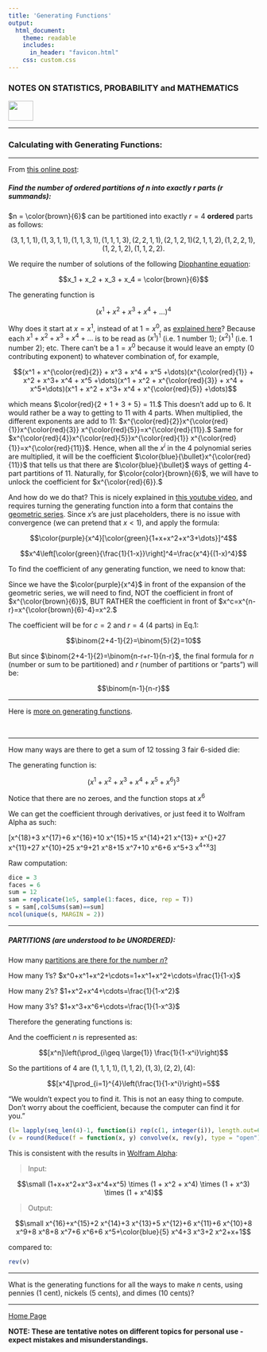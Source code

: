 ```yaml
---
title: 'Generating Functions'
output: 
  html_document:
    theme: readable
    includes:
      in_header: "favicon.html" 
    css: custom.css
---
```



### **NOTES ON STATISTICS, PROBABILITY and MATHEMATICS**

<a href="http://rinterested.github.io/statistics/index.html">
<img HEIGHT="40" WIDTH="50" src="logo.PNG"></a>

---

### Calculating with Generating Functions:

---

From [this online post](http://mathforum.org/library/drmath/view/52268.html):

##### **Find the number of ordered partitions of $n$ into exactly $r$ parts ($r$ summands):**

$n = \color{brown}{6}$ can be partitioned into exactly $r = 4$ **ordered** parts as 
follows:

  $$(3,1,1,1), (1,3,1,1), (1,1,3,1), (1,1,1,3), (2,2,1,1), (2,1,2,1)
  (2,1,1,2), (1,2,2,1), (1,2,1,2), (1,1,2,2).$$

We require the number of solutions of the following [Diophantine equation](https://en.wikipedia.org/wiki/Diophantine_equation):

$$x_1 + x_2 + x_3 + x_4 = \color{brown}{6}$$

The generating function is 

$$(x^1+x^2+x^3+x^4+\dots)^4$$

Why does it start at $x=x^1$, instead of at $1=x^0$, as [explained here](https://youtu.be/-drdeNMoe8w?list=PLDDGPdw7e6Aj0amDsYInT_8p6xTSTGEi2)? Because each $x^1 + x^2 + x^3 +x^4 + \dots$ is to be read as $(x^1)^1$ (i.e. $1$ number $1$); $(x^2)^1$ (i.e. $1$ number $2$); etc. There can't be a $1=x^0$ because it would leave an empty ($0$ contributing exponent) to whatever combination of, for example, 

$$(x^1 + x^{\color{red}{2}} + x^3 + x^4 + x^5 +\dots)(x^{\color{red}{1}} + x^2 + x^3+ x^4 + x^5 +\dots)(x^1 + x^2 + x^{\color{red}{3}} + x^4 + x^5+\dots)(x^1 + x^2 + x^3+ x^4 + x^{\color{red}{5}} +\dots)$$

which means $\color{red}{2 + 1 + 3 + 5} = 11.$ This doesn't add up to 6. It would rather be a way to getting to $11$ with $4$ parts. When multiplied, the different exponents are add to $11$: $x^{\color{red}{2}}x^{\color{red}{1}}x^{\color{red}{3}} x^{\color{red}{5}}=x^{\color{red}{11}}.$ Same for $x^{\color{red}{4}}x^{\color{red}{5}}x^{\color{red}{1}} x^{\color{red}{1}}=x^{\color{red}{11}}$. Hence, when all the $x^i$ in the $4$ polynomial series are multiplied, it will be the coefficient $\color{blue}{\bullet}x^{\color{red}{11}}$ that tells us that there are $\color{blue}{\bullet}$ ways of getting $4$-part partitions of $11$. Naturally, for $\color{color}{brown}{6}$, we will have to unlock the coefficient for $x^{\color{red}{6}}.$

And how do we do that? This is nicely explained in [this youtube video](https://www.youtube.com/watch?v=EZe281VxJVM), and requires turning the generating function into a form that contains the [geometric series](https://en.wikipedia.org/wiki/Geometric_series#Formula). Since $x$'s are just placeholders, there is no issue with convergence (we can pretend that $x<1$), and apply the formula:

$$\color{purple}{x^4}[\color{green}{1+x+x^2+x^3+\dots}]^4$$

$$x^4\left[\color{green}{\frac{1}{1-x}}\right]^4=\frac{x^4}{(1-x)^4}$$

To find the coefficient of any generating function, we need to know that:

\begin{align}(1 + x + x^2 +\dots)^r&=\frac{1}{(1-x)^r}\\[2ex]
&=1+\binom{1+r-1}{1}x+\binom{2+r-1}{2}x^2+\dots+\color{red}{\binom{c+r-1}{c}}x^c+\dots\tag{1}
\end{align}

Since we have the $\color{purple}{x^4}$ in front of the expansion of the geometric series, we will need to find, NOT the coefficient in front of $x^{\color{brown}{6}}$, BUT RATHER the coefficient in front of $x^c=x^{n-r}=x^{\color{brown}{6}-4}=x^2.$

The coefficient will be for $c=2$ and $r=4$ ($4$ parts) in Eq.1:

$$\binom{2+4-1}{2}=\binom{5}{2}=10$$

But since  $\binom{2+4-1}{2}=\binom{n-r+r-1}{n-r}$, the final formula for $n$ (number or sum to be partitioned) and $r$ (number of partitions or "parts") will be:

$$\binom{n-1}{n-r}$$

---

Here is [more on generating functions](https://youtu.be/-drdeNMoe8w).

<br>

---

How many ways are there to get a sum of $12$ tossing $3$ fair $6$-sided die:

The generating function is:

$$(x^1 + x^2 + x^3 + x^4 + x^5 + x^6)^3$$

Notice that there are no zeroes, and the function stops at $x^6$

We can get the coefficient through derivatives, or just feed it to Wolfram Alpha as such:

\[x^{18}+3 x^{17}+6 x^{16}+10 x^{15}+15 x^{14}+21 x^{13}+\color{red}{25} x^{\color{blue}{12}}+27 x^{11}+27 x^{10}+25 x^9+21 x^8+15 x^7+10 x^6+6 x^5+3 x^4+x^3\]

Raw computation:

```r
dice = 3
faces = 6
sum = 12
sam = replicate(1e5, sample(1:faces, dice, rep = T))
s = sam[,colSums(sam)==sum]
ncol(unique(s, MARGIN = 2))
```

---


##### **PARTITIONS (are understood to be UNORDERED):**

How many [partitions are there for the number $n?$](https://youtu.be/XN3Vy2M5ov8)

How many $1$'s? $x^0+x^1+x^2+\cdots=1+x^1+x^2+\cdots=\frac{1}{1-x}$

How many $2$'s? $1+x^2+x^4+\cdots=\frac{1}{1-x^2}$

How many $3$'s? $1+x^3+x^6+\cdots=\frac{1}{1-x^3}$

Therefore the generating functions is:

\begin{align}(1+x^1+x^2+\cdots)(1+x^2+x^4+\cdots)\cdots&=\left(\frac{1}{1-x}\right)\left(\frac{1}{1-x^2}\right)\left(\frac{1}{1-x^3}\right)\left(\frac{1}{1-x^n}\right)\cdots\\
&=\prod_{i\geq \large{1}} \frac{1}{1-x^i}
\end{align}

And the coefficient $n$ is represented as:

$$[x^n]\left(\prod_{i\geq \large{1}} \frac{1}{1-x^i}\right)$$

So the partitions of $4$ are $(1,1,1,1),(1,1,2),(1,3),(2,2),(4):$

$$[x^4]\prod_{i=1}^{4}\left(\frac{1}{1-x^i}\right)=5$$

"We wouldn't expect you to find it. This is not an easy thing to compute. Don't worry about the coefficient, because the computer can find it for you."

```r
(l= lapply(seq_len(4)-1, function(i) rep(c(1, integer(i)), length.out=6)))
(v = round(Reduce(f = function(x, y) convolve(x, rev(y), type = "open"), x = l)))
```
 

This is consistent with the results in [Wolfram Alpha](https://www.wolframalpha.com/input/?i=(1%2Bx%2Bx%5E2%2Bx%5E3%2Bx%5E4%2Bx%5E5)+*+(1+%2B+x%5E2+%2B+x%5E4)+*+(1+%2B+x%5E3)+*+(1+%2B+x%5E4)):

> Input:

$$\small (1+x+x^2+x^3+x^4+x^5) \times (1 + x^2 + x^4) \times (1 + x^3) \times (1 + x^4)$$

> Output:

$$\small x^{16}+x^{15}+2 x^{14}+3 x^{13}+5 x^{12}+6 x^{11}+6 x^{10}+8 x^9+8 x^8+8 x^7+6 x^6+6 x^5+\color{blue}{5} x^4+3 x^3+2 x^2+x+1$$

compared to:

```r
rev(v)
```



---

What is the generating functions for all the ways to make $n$ cents, using pennies ($1$ cent), nickels ($5$ cents), and dimes ($10$ cents)?

\begin{align}\,\,\left[x^n\right](1+x^1+x^2+x^3+\cdots)(1+x^5+x^{10}+\cdots)(1+x^{10}+x^{20}+\cdots)\\
=\frac{1}{1-x}\frac{1}{1-x^5}\frac{1}{1-x^{10}}
\end{align}

---
<a href="http://rinterested.github.io/statistics/index.html">Home Page</a>

**NOTE: These are tentative notes on different topics for personal use - expect mistakes and misunderstandings.**
